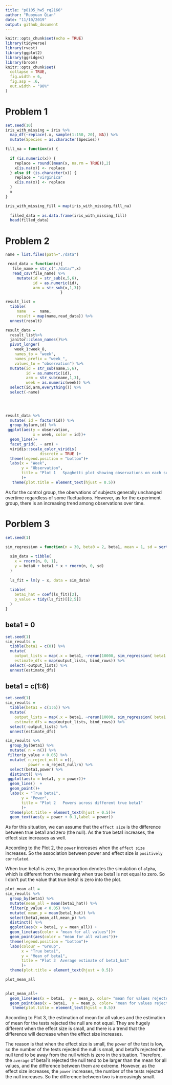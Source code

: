 ```yaml
---
title: "p8105_hw5_rq2166"
author: "Ruoyuan Qian"
date: "11/10/2019"
output: github_document
---
```


```r
knitr::opts_chunk$set(echo = TRUE)
library(tidyverse)
library(rvest)
library(ggplot2)
library(ggridges)
library(broom)
knitr::opts_chunk$set(
  collapse = TRUE,
  fig.width = 6,
  fig.asp = .6,
  out.width = "90%"
)
```

# Problem 1
```r
set.seed(10)
iris_with_missing = iris %>%
  map_df(~replace(.x, sample(1:150, 20), NA)) %>%
  mutate(Species = as.character(Species))
```


```r

fill_na = function(x) {
  
  if (is.numeric(x)) {
    replace = round((mean(x, na.rm = TRUE)),2)
    x[is.na(x)] <- replace
  } else if (is.character(x)) {
    replace = "virginica"
    x[is.na(x)] <- replace
  }
  x
}

iris_with_missing_fill = map(iris_with_missing,fill_na)  
 
  filled_data = as.data.frame(iris_with_missing_fill)
  head(filled_data)
```

# Problem 2
```r
name = list.files(path="./data")

 read_data = function(x){
   file_name = str_c("./data/",x)
   read_csv(file_name) %>% 
     mutate(id = str_sub(x,5,6),
            id = as.numeric(id),
            arm = str_sub(x,1,3))
                        }
```

```r

result_list = 
  tibble(
     name   =  name,
     result = map(name,read_data)) %>% 
  unnest(result)

result_data = 
  result_list%>% 
  janitor::clean_names()%>%
  pivot_longer(
    week_1:week_8,
    names_to = "week",
    names_prefix = "week_",
    values_to = "observation") %>% 
  mutate(id = str_sub(name,5,6),
         id = as.numeric(id),
         arm = str_sub(name,1,3),
         week = as.numeric(week)) %>% 
  select(id,arm,everything()) %>% 
  select(-name)

  
 
```

```r
result_data %>% 
  mutate( id = factor(id)) %>% 
  group_by(arm,id) %>% 
 ggplot(aes(y = observation, 
            x = week, color = id))+
  geom_line()+
  facet_grid(. ~ arm) +
  viridis::scale_color_viridis(
               discrete = TRUE )+
  theme(legend.position = "bottom")+
  labs(x = "Week",
       y = "Observation",
       title = "Plot 1   Spaghetti plot showing observations on each subject over time"
       )+
   theme(plot.title = element_text(hjust = 0.5))
```

As for the control group, the obervations of subjects generally unchanged overtime regardless of some fluctuations. However, as for the experiment group, there is an increasing trend among observations over time. 

# Porblem 3
```r
set.seed(1)

sim_regression = function(n = 30, beta0 = 2, beta1, mean = 1, sd = sqrt(50)) {
  
  sim_data = tibble(
    x = rnorm(n, 0, 1),
    y = beta0 + beta1 * x + rnorm(n, 0, sd)
  )
  
  ls_fit = lm(y ~ x, data = sim_data)
  
  tibble(
    beta1_hat = coef(ls_fit)[2],
    p_value = tidy(ls_fit)[[2,5]]
  )
}
```

## beta1 = 0
```r
set.seed(1)
sim_results = 
  tibble(beta1 = c(0)) %>% 
  mutate(
    output_lists = map(.x = beta1, ~rerun(10000, sim_regression( beta1 = .x))),
    estimate_dfs = map(output_lists, bind_rows)) %>% 
  select(-output_lists) %>% 
  unnest(estimate_dfs)
```

## beta1 = c(1:6)
```r
set.seed(1)
sim_results = 
  tibble(beta1 = c(1:6)) %>% 
  mutate(
    output_lists = map(.x = beta1, ~rerun(10000, sim_regression( beta1 = .x))),
    estimate_dfs = map(output_lists, bind_rows)) %>% 
  select(-output_lists) %>% 
  unnest(estimate_dfs)

```

```r
sim_results %>% 
  group_by(beta1) %>% 
  mutate( n = n()) %>% 
 filter(p_value < 0.05) %>% 
  mutate( n_reject_null = n(),
          power = n_reject_null/n) %>% 
  select(beta1,power) %>% 
  distinct() %>% 
 ggplot(aes(x = beta1, y = power))+
  geom_line()  +
  geom_point()+
  labs(x = "True beta1",
       y = "Power",
       title = "Plot 2   Powers across different true beta1"
       )+
  theme(plot.title = element_text(hjust = 0.5))+
  geom_text(aes(y = power + 0.1,label = power))
```

As for this situation, we can assume that the `effect size` is the difference between true beta1 and zero (the null). As the true beta1 increases, the effect size increases as well. 

According to the Plot 2, the `power` increases when the `effect size` increases. So the association between power and effect size is `positively correlated`.

When true beta1 is zero, the proportion denotes the simulation of `alpha`, which is different from the meaning when true beta1 is not equal to zero. So I don't put the value that true beta1 is zero into the plot.

```r
plot_mean_all = 
sim_results %>% 
  group_by(beta1) %>% 
  mutate(mean_all = mean(beta1_hat)) %>% 
  filter(p_value < 0.05) %>% 
  mutate( mean_p = mean(beta1_hat)) %>%
  select(beta1,mean_all,mean_p) %>% 
  distinct() %>% 
  ggplot(aes(x = beta1, y = mean_all)) +
  geom_line(aes(color = "mean for all values"))+
  geom_point(aes(color = "mean for all values"))+
  theme(legend.position = "bottom")+
  labs(colour = "Group",
       x = "True beta1",
       y = "Mean of beta1",
       title = "Plot 3  Average estimate of beta1_hat"
       )+
  theme(plot.title = element_text(hjust = 0.5))

plot_mean_all
  
```

```r
plot_mean_all+
  geom_line(aes(x = beta1,  y = mean_p, color= "mean for values rejected the null" ))+
  geom_point(aes(x = beta1,  y = mean_p, color= "mean for values rejected the null" ))+
   theme(plot.title = element_text(hjust = 0.5))
```

According to Plot 3, the estimation of mean for all values and the estimation of mean for the tests rejected the null are not equal. They are hugely different when the effect size is small, and there is a trend that the difference will decrease when the effect size increases.

The reason is that when the effect size is small, the `power` of the test is low, so the number of the tests rejected the null is small, and beta1's rejected the null tend to be away from the null which is zero in the situation. Therefore, the `average` of beta1's rejected the null tend to be larger than the mean for all values, and the difference between them are extreme. However, as the effect size increases, the `power` increases, the number of the tests rejected the null increases. So the difference between two is increasingly small.


